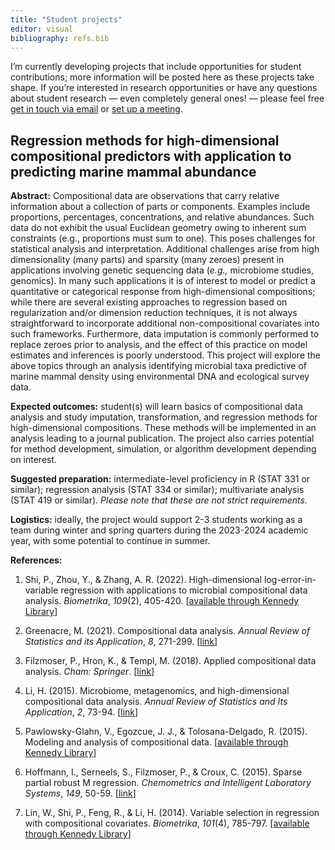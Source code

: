 ```yaml
---
title: "Student projects"
editor: visual
bibliography: refs.bib
---
```


I'm currently developing projects that include opportunities for student contributions; more information will be posted here as these projects take shape. If you're interested in research opportunities or have any questions about student research --- even completely general ones! --- please feel free [get in touch via email](mailto:truiz01@calpoly.edu) or [set up a meeting](https://calendly.com/tdruiz).

## Regression methods for high-dimensional compositional predictors with application to predicting marine mammal abundance

**Abstract:** Compositional data are observations that carry relative information about a collection of parts or components. Examples include proportions, percentages, concentrations, and relative abundances. Such data do not exhibit the usual Euclidean geometry owing to inherent sum constraints (e.g., proportions must sum to one). This poses challenges for statistical analysis and interpretation. Additional challenges arise from high dimensionality (many parts) and sparsity (many zeroes) present in applications involving genetic sequencing data (*e.g.,* microbiome studies, genomics). In many such applications it is of interest to model or predict a quantitative or categorical response from high-dimensional compositions; while there are several existing approaches to regression based on regularization and/or dimension reduction techniques, it is not always straightforward to incorporate additional non-compositional covariates into such frameworks. Furthermore, data imputation is commonly performed to replace zeroes prior to analysis, and the effect of this practice on model estimates and inferences is poorly understood. This project will explore the above topics through an analysis identifying microbial taxa predictive of marine mammal density using environmental DNA and ecological survey data.

**Expected outcomes:** student(s) will learn basics of compositional data analysis and study imputation, transformation, and regression methods for high-dimensional compositions. These methods will be implemented in an analysis leading to a journal publication. The project also carries potential for method development, simulation, or algorithm development depending on interest.

**Suggested preparation:** intermediate-level proficiency in R (STAT 331 or similar); regression analysis (STAT 334 or similar); multivariate analysis (STAT 419 or similar). *Please note that these are not strict requirements.*

**Logistics:** ideally, the project would support 2-3 students working as a team during winter and spring quarters during the 2023-2024 academic year, with some potential to continue in summer.

**References:**

1.  Shi, P., Zhou, Y., & Zhang, A. R. (2022). High-dimensional log-error-in-variable regression with applications to microbial compositional data analysis. *Biometrika*, *109*(2), 405-420. \[[available through Kennedy Library](https://csu-calpoly.primo.exlibrisgroup.com/permalink/01CALS_PSU/hls1s0/cdi_proquest_journals_2675447628)\]

2.  Greenacre, M. (2021). Compositional data analysis. *Annual Review of Statistics and its Application*, *8*, 271-299. \[[link](https://doi.org/10.1146/annurev-statistics-042720-124436)\]

3.  Filzmoser, P., Hron, K., & Templ, M. (2018). Applied compositional data analysis. *Cham: Springer*. \[[link](http://ndl.ethernet.edu.et/bitstream/123456789/64328/1/404.pdf)\]

4.  Li, H. (2015). Microbiome, metagenomics, and high-dimensional compositional data analysis. *Annual Review of Statistics and Its Application*, *2*, 73-94. \[[link](https://doi.org/10.1146/annurev-statistics-010814-020351)\]

5.  Pawlowsky-Glahn, V., Egozcue, J. J., & Tolosana-Delgado, R. (2015). Modeling and analysis of compositional data. \[[available through Kennedy Library](https://csu-calpoly.primo.exlibrisgroup.com/permalink/01CALS_PSU/hls1s0/cdi_askewsholts_vlebooks_9781119003137)\]

6.  Hoffmann, I., Serneels, S., Filzmoser, P., & Croux, C. (2015). Sparse partial robust M regression. *Chemometrics and Intelligent Laboratory Systems*, *149*, 50-59. \[[link](https://doi.org/10.1016/j.chemolab.2015.09.019)\]

7.  Lin, W., Shi, P., Feng, R., & Li, H. (2014). Variable selection in regression with compositional covariates. *Biometrika*, *101*(4), 785-797. \[[available through Kennedy Library](https://csu-calpoly.primo.exlibrisgroup.com/permalink/01CALS_PSU/hls1s0/cdi_proquest_journals_1628653916)\]
